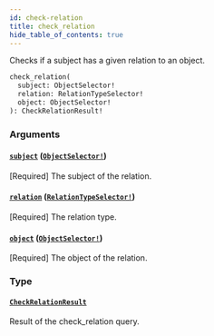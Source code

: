 ```yaml
---
id: check-relation
title: check_relation
hide_table_of_contents: true
---
```



Checks if a subject has a given relation to an object.

```graphql
check_relation(
  subject: ObjectSelector!
  relation: RelationTypeSelector!
  object: ObjectSelector!
): CheckRelationResult!
```


### Arguments

#### [`subject`](#) ([`ObjectSelector!`](/docs/directory-api-reference/schema/objects/inputs/object-selector))

[Required] The subject of the relation.


#### [`relation`](#) ([`RelationTypeSelector!`](/docs/directory-api-reference/schema/relation-types/inputs/relation-type-selector))

[Required] The relation type.


#### [`object`](#) ([`ObjectSelector!`](/docs/directory-api-reference/schema/objects/inputs/object-selector))

[Required] The object of the relation.


### Type

#### [`CheckRelationResult`](/docs/directory-api-reference/schema/relations/objects/check-relation-result)

Result of the check_relation query.




